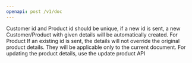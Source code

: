 ```yaml
---
openapi: post /v1/doc
---
```


<Note>
    Customer id and Product id should be unique, if a new id is sent, a new
    Customer/Product with given details will be automatically created. For
    Product If an existing id is sent, the details will not override the
    original product details. They will be applicable only to the current
    document. For updating the product details, use the update product API
</Note>
